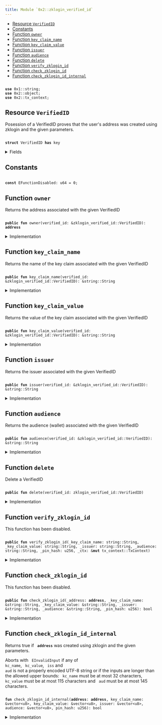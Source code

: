 ```yaml
---
title: Module `0x2::zklogin_verified_id`
---
```


<Link id="0x2_zklogin_verified_id"/>


-  [Resource `VerifiedID`](#0x2_zklogin_verified_id_VerifiedID)
-  [Constants](#@Constants_0)
-  [Function `owner`](#0x2_zklogin_verified_id_owner)
-  [Function `key_claim_name`](#0x2_zklogin_verified_id_key_claim_name)
-  [Function `key_claim_value`](#0x2_zklogin_verified_id_key_claim_value)
-  [Function `issuer`](#0x2_zklogin_verified_id_issuer)
-  [Function `audience`](#0x2_zklogin_verified_id_audience)
-  [Function `delete`](#0x2_zklogin_verified_id_delete)
-  [Function `verify_zklogin_id`](#0x2_zklogin_verified_id_verify_zklogin_id)
-  [Function `check_zklogin_id`](#0x2_zklogin_verified_id_check_zklogin_id)
-  [Function `check_zklogin_id_internal`](#0x2_zklogin_verified_id_check_zklogin_id_internal)


<pre><code>
<b>use</b> <Link href="../move-stdlib/string#0x1_string">0x1::string</Link>;
<b>use</b> <Link href="object#0x2_object">0x2::object</Link>;
<b>use</b> <Link href="tx_context#0x2_tx_context">0x2::tx_context</Link>;
</code></pre>



<Link id="0x2_zklogin_verified_id_VerifiedID"></Link>

## Resource `VerifiedID`

Posession of a VerifiedID proves that the user's address was created using zklogin and the given parameters.


<pre><code>
<b>struct</b> <Link href="zklogin_verified_id#0x2_zklogin_verified_id_VerifiedID">VerifiedID</Link> <b>has</b> key
</code></pre>



<details>
<summary>Fields</summary>


<dl>
<dt>
<code>
id: <Link href="object#0x2_object_UID">object::UID</Link></code>
</dt>
<dd>
 The ID of this VerifiedID
</dd>
<dt>
<code>
owner: <b>address</b></code>
</dt>
<dd>
 The address this VerifiedID is associated with
</dd>
<dt>
<code>
key_claim_name: <Link href="../move-stdlib/string#0x1_string_String">string::String</Link></code>
</dt>
<dd>
 The name of the key claim
</dd>
<dt>
<code>
key_claim_value: <Link href="../move-stdlib/string#0x1_string_String">string::String</Link></code>
</dt>
<dd>
 The value of the key claim
</dd>
<dt>
<code>
issuer: <Link href="../move-stdlib/string#0x1_string_String">string::String</Link></code>
</dt>
<dd>
 The issuer
</dd>
<dt>
<code>
audience: <Link href="../move-stdlib/string#0x1_string_String">string::String</Link></code>
</dt>
<dd>
 The audience (wallet)
</dd>
</dl>


</details>

<Link id="@Constants_0"></Link>

## Constants


<Link id="0x2_zklogin_verified_id_EFunctionDisabled"></Link>



<pre><code>
<b>const</b> <Link href="zklogin_verified_id#0x2_zklogin_verified_id_EFunctionDisabled">EFunctionDisabled</Link>: u64 = 0;
</code></pre>



<Link id="0x2_zklogin_verified_id_owner"></Link>

## Function `owner`

Returns the address associated with the given VerifiedID


<pre><code>
<b>public</b> <b>fun</b> <Link href="zklogin_verified_id#0x2_zklogin_verified_id_owner">owner</Link>(verified_id: &<Link href="zklogin_verified_id#0x2_zklogin_verified_id_VerifiedID">zklogin_verified_id::VerifiedID</Link>): <b>address</b>
</code></pre>



<details>
<summary>Implementation</summary>


<pre><code>
<b>public</b> <b>fun</b> <Link href="zklogin_verified_id#0x2_zklogin_verified_id_owner">owner</Link>(verified_id: &<Link href="zklogin_verified_id#0x2_zklogin_verified_id_VerifiedID">VerifiedID</Link>): <b>address</b> \{
    verified_id.owner
}
</code></pre>



</details>

<Link id="0x2_zklogin_verified_id_key_claim_name"></Link>

## Function `key_claim_name`

Returns the name of the key claim associated with the given VerifiedID


<pre><code>
<b>public</b> <b>fun</b> <Link href="zklogin_verified_id#0x2_zklogin_verified_id_key_claim_name">key_claim_name</Link>(verified_id: &<Link href="zklogin_verified_id#0x2_zklogin_verified_id_VerifiedID">zklogin_verified_id::VerifiedID</Link>): &<Link href="../move-stdlib/string#0x1_string_String">string::String</Link>
</code></pre>



<details>
<summary>Implementation</summary>


<pre><code>
<b>public</b> <b>fun</b> <Link href="zklogin_verified_id#0x2_zklogin_verified_id_key_claim_name">key_claim_name</Link>(verified_id: &<Link href="zklogin_verified_id#0x2_zklogin_verified_id_VerifiedID">VerifiedID</Link>): &String \{
    &verified_id.key_claim_name
}
</code></pre>



</details>

<Link id="0x2_zklogin_verified_id_key_claim_value"></Link>

## Function `key_claim_value`

Returns the value of the key claim associated with the given VerifiedID


<pre><code>
<b>public</b> <b>fun</b> <Link href="zklogin_verified_id#0x2_zklogin_verified_id_key_claim_value">key_claim_value</Link>(verified_id: &<Link href="zklogin_verified_id#0x2_zklogin_verified_id_VerifiedID">zklogin_verified_id::VerifiedID</Link>): &<Link href="../move-stdlib/string#0x1_string_String">string::String</Link>
</code></pre>



<details>
<summary>Implementation</summary>


<pre><code>
<b>public</b> <b>fun</b> <Link href="zklogin_verified_id#0x2_zklogin_verified_id_key_claim_value">key_claim_value</Link>(verified_id: &<Link href="zklogin_verified_id#0x2_zklogin_verified_id_VerifiedID">VerifiedID</Link>): &String \{
    &verified_id.key_claim_value
}
</code></pre>



</details>

<Link id="0x2_zklogin_verified_id_issuer"></Link>

## Function `issuer`

Returns the issuer associated with the given VerifiedID


<pre><code>
<b>public</b> <b>fun</b> <Link href="zklogin_verified_id#0x2_zklogin_verified_id_issuer">issuer</Link>(verified_id: &<Link href="zklogin_verified_id#0x2_zklogin_verified_id_VerifiedID">zklogin_verified_id::VerifiedID</Link>): &<Link href="../move-stdlib/string#0x1_string_String">string::String</Link>
</code></pre>



<details>
<summary>Implementation</summary>


<pre><code>
<b>public</b> <b>fun</b> <Link href="zklogin_verified_id#0x2_zklogin_verified_id_issuer">issuer</Link>(verified_id: &<Link href="zklogin_verified_id#0x2_zklogin_verified_id_VerifiedID">VerifiedID</Link>): &String \{
    &verified_id.issuer
}
</code></pre>



</details>

<Link id="0x2_zklogin_verified_id_audience"></Link>

## Function `audience`

Returns the audience (wallet) associated with the given VerifiedID


<pre><code>
<b>public</b> <b>fun</b> <Link href="zklogin_verified_id#0x2_zklogin_verified_id_audience">audience</Link>(verified_id: &<Link href="zklogin_verified_id#0x2_zklogin_verified_id_VerifiedID">zklogin_verified_id::VerifiedID</Link>): &<Link href="../move-stdlib/string#0x1_string_String">string::String</Link>
</code></pre>



<details>
<summary>Implementation</summary>


<pre><code>
<b>public</b> <b>fun</b> <Link href="zklogin_verified_id#0x2_zklogin_verified_id_audience">audience</Link>(verified_id: &<Link href="zklogin_verified_id#0x2_zklogin_verified_id_VerifiedID">VerifiedID</Link>): &String \{
    &verified_id.audience
}
</code></pre>



</details>

<Link id="0x2_zklogin_verified_id_delete"></Link>

## Function `delete`

Delete a VerifiedID


<pre><code>
<b>public</b> <b>fun</b> <Link href="zklogin_verified_id#0x2_zklogin_verified_id_delete">delete</Link>(verified_id: <Link href="zklogin_verified_id#0x2_zklogin_verified_id_VerifiedID">zklogin_verified_id::VerifiedID</Link>)
</code></pre>



<details>
<summary>Implementation</summary>


<pre><code>
<b>public</b> <b>fun</b> <Link href="zklogin_verified_id#0x2_zklogin_verified_id_delete">delete</Link>(verified_id: <Link href="zklogin_verified_id#0x2_zklogin_verified_id_VerifiedID">VerifiedID</Link>) \{
    <b>let</b> <Link href="zklogin_verified_id#0x2_zklogin_verified_id_VerifiedID">VerifiedID</Link> \{ id, owner: _, key_claim_name: _, key_claim_value: _, issuer: _, audience: _ } = verified_id;
    id.<Link href="zklogin_verified_id#0x2_zklogin_verified_id_delete">delete</Link>();
}
</code></pre>



</details>

<Link id="0x2_zklogin_verified_id_verify_zklogin_id"></Link>

## Function `verify_zklogin_id`

This function has been disabled.


<pre><code>
<b>public</b> <b>fun</b> <Link href="zklogin_verified_id#0x2_zklogin_verified_id_verify_zklogin_id">verify_zklogin_id</Link>(_key_claim_name: <Link href="../move-stdlib/string#0x1_string_String">string::String</Link>, _key_claim_value: <Link href="../move-stdlib/string#0x1_string_String">string::String</Link>, _issuer: <Link href="../move-stdlib/string#0x1_string_String">string::String</Link>, _audience: <Link href="../move-stdlib/string#0x1_string_String">string::String</Link>, _pin_hash: u256, _ctx: &<b>mut</b> <Link href="tx_context#0x2_tx_context_TxContext">tx_context::TxContext</Link>)
</code></pre>



<details>
<summary>Implementation</summary>


<pre><code>
<b>public</b> <b>fun</b> <Link href="zklogin_verified_id#0x2_zklogin_verified_id_verify_zklogin_id">verify_zklogin_id</Link>(
    _key_claim_name: String,
    _key_claim_value: String,
    _issuer: String,
    _audience: String,
    _pin_hash: u256,
    _ctx: &<b>mut</b> TxContext,
) \{
    <b>assert</b>!(<b>false</b>, <Link href="zklogin_verified_id#0x2_zklogin_verified_id_EFunctionDisabled">EFunctionDisabled</Link>);
}
</code></pre>



</details>

<Link id="0x2_zklogin_verified_id_check_zklogin_id"></Link>

## Function `check_zklogin_id`

This function has been disabled.


<pre><code>
<b>public</b> <b>fun</b> <Link href="zklogin_verified_id#0x2_zklogin_verified_id_check_zklogin_id">check_zklogin_id</Link>(_address: <b>address</b>, _key_claim_name: &<Link href="../move-stdlib/string#0x1_string_String">string::String</Link>, _key_claim_value: &<Link href="../move-stdlib/string#0x1_string_String">string::String</Link>, _issuer: &<Link href="../move-stdlib/string#0x1_string_String">string::String</Link>, _audience: &<Link href="../move-stdlib/string#0x1_string_String">string::String</Link>, _pin_hash: u256): bool
</code></pre>



<details>
<summary>Implementation</summary>


<pre><code>
<b>public</b> <b>fun</b> <Link href="zklogin_verified_id#0x2_zklogin_verified_id_check_zklogin_id">check_zklogin_id</Link>(
    _address: <b>address</b>,
    _key_claim_name: &String,
    _key_claim_value: &String,
    _issuer: &String,
    _audience: &String,
    _pin_hash: u256
): bool \{
    <b>assert</b>!(<b>false</b>, <Link href="zklogin_verified_id#0x2_zklogin_verified_id_EFunctionDisabled">EFunctionDisabled</Link>);
    <b>false</b>
}
</code></pre>



</details>

<Link id="0x2_zklogin_verified_id_check_zklogin_id_internal"></Link>

## Function `check_zklogin_id_internal`

Returns true if <code>
<b>address</b></code> was created using zklogin and the given parameters.

Aborts with <code>
EInvalidInput</code> if any of <code>
kc_name</code>, <code>
kc_value</code>, <code>
iss</code> and <code>
aud</code> is not a properly encoded UTF-8
string or if the inputs are longer than the allowed upper bounds: <code>
kc_name</code> must be at most 32 characters,
<code>
kc_value</code> must be at most 115 characters and <code>
aud</code> must be at most 145 characters.


<pre><code>
<b>fun</b> <Link href="zklogin_verified_id#0x2_zklogin_verified_id_check_zklogin_id_internal">check_zklogin_id_internal</Link>(<b>address</b>: <b>address</b>, key_claim_name: &<Link href="../move-stdlib/vector#0x1_vector">vector</Link>&lt;u8&gt;, key_claim_value: &<Link href="../move-stdlib/vector#0x1_vector">vector</Link>&lt;u8&gt;, issuer: &<Link href="../move-stdlib/vector#0x1_vector">vector</Link>&lt;u8&gt;, audience: &<Link href="../move-stdlib/vector#0x1_vector">vector</Link>&lt;u8&gt;, pin_hash: u256): bool
</code></pre>



<details>
<summary>Implementation</summary>


<pre><code>
<b>native</b> <b>fun</b> <Link href="zklogin_verified_id#0x2_zklogin_verified_id_check_zklogin_id_internal">check_zklogin_id_internal</Link>(
    <b>address</b>: <b>address</b>,
    key_claim_name: &<Link href="../move-stdlib/vector#0x1_vector">vector</Link>&lt;u8&gt;,
    key_claim_value: &<Link href="../move-stdlib/vector#0x1_vector">vector</Link>&lt;u8&gt;,
    issuer: &<Link href="../move-stdlib/vector#0x1_vector">vector</Link>&lt;u8&gt;,
    audience: &<Link href="../move-stdlib/vector#0x1_vector">vector</Link>&lt;u8&gt;,
    pin_hash: u256
): bool;
</code></pre>



</details>
